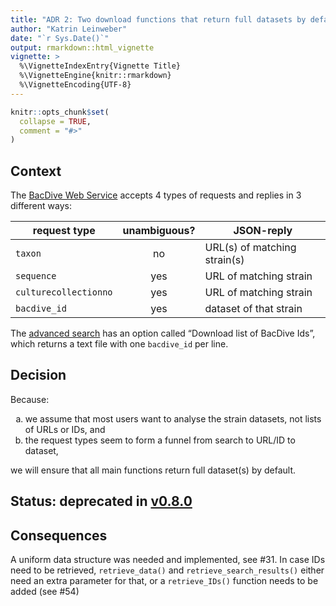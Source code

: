 ```yaml
---
title: "ADR 2: Two download functions that return full datasets by default"
author: "Katrin Leinweber"
date: "`r Sys.Date()`"
output: rmarkdown::html_vignette
vignette: >
  %\VignetteIndexEntry{Vignette Title}
  %\VignetteEngine{knitr::rmarkdown}
  %\VignetteEncoding{UTF-8}
---
```


```r
knitr::opts_chunk$set(
  collapse = TRUE,
  comment = "#>"
)
```

## Context 

The [BacDive Web Service](https://bacdive.dsmz.de/api/bacdive/) accepts 4 types 
of requests and replies in 3 different ways:

request type | unambiguous? | JSON-reply
-------------|:------------:|--------
`taxon`      |           no | URL(s) of matching strain(s)
`sequence`   |          yes | URL of matching strain
`culturecollectionno` | yes | URL of matching strain
`bacdive_id` |          yes | dataset of that strain

The [advanced search](https://bacdive.dsmz.de/AdvSearch) has an option called
"Download list of BacDive Ids", which returns a text file with one `bacdive_id`
per line.


## Decision 

Because:

a) we assume that most users want to analyse the strain datasets, not lists of 
   URLs or IDs, and 
a) the request types seem to form a funnel from search to URL/ID to dataset,

we will ensure that all main functions return full dataset(s) by default.


## Status: deprecated in [v0.8.0](../news/#bacdive-080)


## Consequences

A uniform data structure was needed and implemented, see #31. In case IDs need to be retrieved, `retrieve_data()` and `retrieve_search_results()` either need an extra parameter for that, or a `retrieve_IDs()` function needs to be added (see #54)
